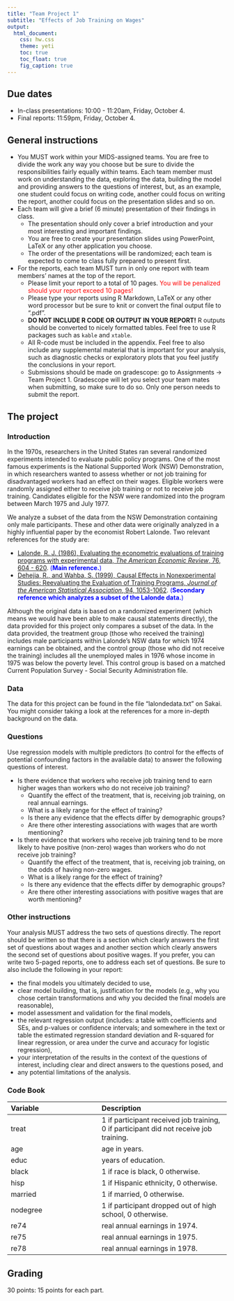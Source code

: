 ```yaml
---
title: "Team Project 1"
subtitle: "Effects of Job Training on Wages"
output: 
  html_document: 
    css: hw.css
    theme: yeti
    toc: true
    toc_float: true
    fig_caption: true
---
```


## Due dates

- In-class presentations: 10:00 - 11:20am, Friday, October 4.
- Final reports: 11:59pm, Friday, October 4.

## General instructions

- You MUST work within your MIDS-assigned teams. You are free to divide the work any way you choose but be sure to divide the responsibilities fairly equally within teams. Each team member must work on understanding the data, exploring the data, building the model and providing answers to the questions of interest, but, as an example, one student could focus on writing code, another could focus on writing the report, another could focus on the presentation slides and so on.
- Each team will give a brief (6 minute) presentation of their findings in class. 
  + The presentation should only cover a brief introduction and your most interesting and important findings.
  + You are free to create your presentation slides using PowerPoint, LaTeX or any other application you choose.
  + The order of the presentations will be randomized; each team is expected to come to class fully prepared to present first.
- For the reports, each team MUST turn in only one report with team members' names at the top of the report. 
  + Please limit your report to a total of 10 pages. <font color="red">You will be penalized should your report exceed 10 pages!</font>
  + Please type your reports using R Markdown, LaTeX or any other word processor but be sure to knit or convert the final output file to ".pdf". 
  + **DO NOT INCLUDE R CODE OR OUTPUT IN YOUR REPORT!** R outputs should be converted to nicely formatted tables. Feel free to use R packages such as `kable` and `xtable`.
  + All R-code must be included in the appendix. Feel free to also include any supplemental material that is important for your analysis, such as diagnostic checks or exploratory plots that you feel justify the conclusions in your report.
  + Submissions should be made on gradescope: go to Assignments $\rightarrow$ Team Project 1. Gradescope will let you select your team mates when submitting, so make sure to do so. Only one person needs to submit the report. 



## The project
### Introduction

In the 1970s, researchers in the United States ran several randomized experiments intended to evaluate public policy programs. One of the most famous experiments is the National Supported Work (NSW) Demonstration, in which researchers wanted to assess whether or not job training for disadvantaged workers had an effect on their wages. Eligible workers were randomly assigned either to receive job training or not to receive job training. Candidates eligible for the NSW were randomized into the program between March 1975 and July 1977.

We analyze a subset of the data from the NSW Demonstration containing only male participants. These and other data were originally analyzed in a highly influential paper by the economist Robert Lalonde. Two relevant references for the study are:

- [Lalonde, R. J. (1986), Evaluating the econometric evaluations of training programs with experimental data, *The American Economic Review*, 76, 604 - 620](https://www.jstor.org/tc/accept?origin=%2Fstable%2Fpdf%2F1806062.pdf). <font color="blue">(**Main reference.**)</font>
- [Dehejia, R., and Wahba, S. (1999), Causal Effects in Nonexperimental Studies: Reevaluating the Evaluation of Training Programs, *Journal of the American Statistical Association*, 94, 1053-1062](http://www.uh.edu/~adkugler/Dehejia&Wahba_JASA.pdf). <font color="blue">(**Secondary reference which analyzes a subset of the Lalonde data.**)</font>

Although the original data is based on a randomized experiment (which means we would have been able to make causal statements directly), the data provided for this project only compares a subset of the data. In the data provided, the treatment group (those who received the training) includes male participants within Lalonde's NSW data for which 1974 earnings can be obtained, and the control group (those who did not receive the training) includes all the unemployed males in 1976 whose income in 1975 was below the poverty level. This control group is based on a matched Current Population Survey - Social Security Administration file.


### Data

The data for this project can be found in the file "lalondedata.txt" on Sakai. You might consider taking a look at the references for a more in-depth background on the data.


### Questions

Use regression models with multiple predictors (to control for the effects of potential confounding factors in the available data) to answer the following questions of interest.

- Is there evidence that workers who receive job training tend to earn higher wages than workers who do not receive job training?
  + Quantify the effect of the treatment, that is, receiving job training, on real annual earnings.
  + What is a likely range for the effect of training?
  + Is there any evidence that the effects differ by demographic groups? 
  + Are there other interesting associations with wages that are worth mentioning?

- Is there evidence that workers who receive job training tend to be more likely to have positive (non-zero) wages than workers who do not receive job training?
  + Quantify the effect of the treatment, that is, receiving job training, on the odds of having non-zero wages.
  + What is a likely range for the effect of training?
  + Is there any evidence that the effects differ by demographic groups?
  + Are there other interesting associations with positive wages that are worth mentioning?

      

### Other instructions

Your analysis MUST address the two sets of questions directly. The report should be written so that there is a section which clearly answers the first set of questions about wages and another section which clearly answers the second set of questions about positive wages. If you prefer, you can write two 5-paged reports, one to address each set of questions. Be sure to also include the following in your report: 

- the final models you ultimately decided to use,
- clear model building, that is, justification for the models (e.g., why you chose certain transformations and why you decided the final models are reasonable),
- model assessment and validation for the final models,
- the relevant regression output (includes: a table with coefficients and SEs, and p-values or confidence intervals; and somewhere in the text or table the estimated regression standard deviation and R-squared for linear regression, or area under the curve and accuracy for logistic regression),
- your interpretation of the results in the context of the questions of interest, including clear and direct answers to the questions posed, and
- any potential limitations of the analysis.


### Code Book
      
Variable       |        Description
:------------- | :-------------------
treat          |    1 if participant received job training, 0 if participant did not receive job training.
age            |    age in years.
educ           |    years of education. 
black          |    1 if race is black, 0 otherwise. 
hisp           |    1 if Hispanic ethnicity, 0 otherwise. 
married        |    1 if married, 0 otherwise. 
nodegree       |    1 if participant dropped out of high school, 0 otherwise. 
re74           |    real annual earnings in 1974.
re75           |    real annual earnings in 1975.
re78           |    real annual earnings in 1978.
    


## Grading

30 points: 15 points for each part.












